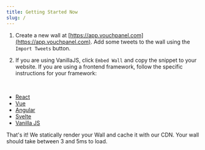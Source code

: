 ```yaml
---
title: Getting Started Now
slug: /
---
```


1. Create a new wall at [https://app.vouchpanel.com](https://app.vouchpanel.com). Add some tweets to the wall using the `Import Tweets` button.

2. If you are using VanillaJS, click `Embed Wall` and copy the snippet to your website. If you are using a frontend framework, follow the specific instructions for your framework:

<br />

- [React](/docs/react)
- [Vue](/docs/vue)
- [Angular](/docs/angular)
- [Svelte](/docs/svelte)
- [Vanilla JS](/docs/vanilla)

That's it! We statically render your Wall and cache it with our CDN. Your wall should take between 3 and 5ms to load.
